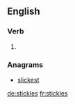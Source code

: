 
==English==

===Verb===
{{head|en}}

# {{en-third-person singular of|stickle}}

===Anagrams===
* [[slickest#English|slickest]]

[[de:stickles]]
[[fr:stickles]]